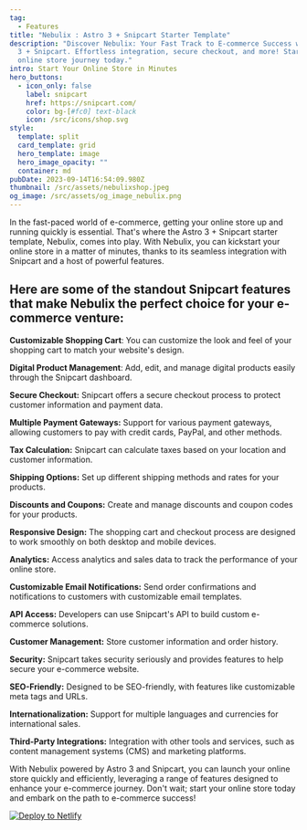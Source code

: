 ```yaml
---
tag:
  - Features
title: "Nebulix : Astro 3 + Snipcart Starter Template"
description: "Discover Nebulix: Your Fast Track to E-commerce Success with Astro
  3 + Snipcart. Effortless integration, secure checkout, and more! Start your
  online store journey today."
intro: Start Your Online Store in Minutes
hero_buttons:
  - icon_only: false
    label: snipcart
    href: https://snipcart.com/
    color: bg-[#fc0] text-black
    icon: /src/icons/shop.svg
style:
  template: split
  card_template: grid
  hero_template: image
  hero_image_opacity: ""
  container: md
pubDate: 2023-09-14T16:54:09.980Z
thumbnail: /src/assets/nebulixshop.jpeg
og_image: /src/assets/og_image_nebulix.png
---
```

In the fast-paced world of e-commerce, getting your online store up and running quickly is essential. That's where the Astro 3 + Snipcart starter template, Nebulix, comes into play. With Nebulix, you can kickstart your online store in a matter of minutes, thanks to its seamless integration with Snipcart and a host of powerful features.

## Here are some of the standout Snipcart features that make Nebulix the perfect choice for your e-commerce venture:

**Customizable Shopping Cart**: You can customize the look and feel of your shopping cart to match your website's design.

**Digital Product Management**: Add, edit, and manage digital products easily through the Snipcart dashboard.

**Secure Checkout:** Snipcart offers a secure checkout process to protect customer information and payment data.

**Multiple Payment Gateways:** Support for various payment gateways, allowing customers to pay with credit cards, PayPal, and other methods.

**Tax Calculation:** Snipcart can calculate taxes based on your location and customer information.

**Shipping Options:** Set up different shipping methods and rates for your products.

**Discounts and Coupons:** Create and manage discounts and coupon codes for your products.

**Responsive Design:** The shopping cart and checkout process are designed to work smoothly on both desktop and mobile devices.

**Analytics:** Access analytics and sales data to track the performance of your online store.

**Customizable Email Notifications:** Send order confirmations and notifications to customers with customizable email templates.

**API Access:** Developers can use Snipcart's API to build custom e-commerce solutions.

**Customer Management:** Store customer information and order history.

**Security:** Snipcart takes security seriously and provides features to help secure your e-commerce website.

**SEO-Friendly:** Designed to be SEO-friendly, with features like customizable meta tags and URLs.

**Internationalization:** Support for multiple languages and currencies for international sales.

**Third-Party Integrations:** Integration with other tools and services, such as content management systems (CMS) and marketing platforms.

With Nebulix powered by Astro 3 and Snipcart, you can launch your online store quickly and efficiently, leveraging a range of features designed to enhance your e-commerce journey. Don't wait; start your online store today and embark on the path to e-commerce success!

[![Deploy to Netlify](https://www.netlify.com/img/deploy/button.svg)](https://app.netlify.com/start/deploy?repository=https://github.com/unfolding-io/nebulix#BLOG_SLUG=blog&PORTFOLIO_SLUG=work&SHOP_SLUG=shop&MENU_SLUG=menu&WEBSITE_LANGUAGE=en&CURRENCY=USD&UNITS=metric&NODE_VERSION=18)
